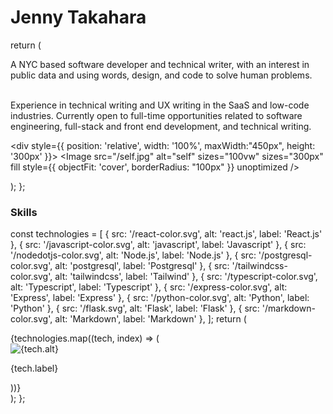 
# Jenny Takahara

  return (
    <div className="flex flex-col lg:flex-row pt-3 ">
      <div className = "lg:w-1/2">
      <p className = "pr-6 leading-7">A NYC based software developer and technical writer, with an interest in
        public data and using words, design, and code to solve human problems.
      </p>
      <p className = "pr-6 pt-6 leading-7">         
      Experience in technical writing and UX writing in the SaaS
      and low-code industries. Currently open to full-time opportunities
      related to software engineering, full-stack and front end development,
      and technical writing.
      </p>
      </div>
    <div style={{ position: 'relative', width: '100%', maxWidth:"450px", height: '300px' }}>
      <Image
        src="/self.jpg"
        alt="self"
        sizes="100vw"
        sizes="300px"
        fill
        style={{
          objectFit: 'cover',
          borderRadius: "100px"
        }}
        unoptimized
      />
    </div>
  </div>

);
};

<About />

### Skills


const technologies = [
{ src: '/react-color.svg', alt: 'react.js', label: 'React.js' },
{ src: '/javascript-color.svg', alt: 'javascript', label: 'Javascript' },
{ src: '/nodedotjs-color.svg', alt: 'Node.js', label: 'Node.js' },
{ src: '/postgresql-color.svg', alt: 'postgresql', label: 'Postgresql' },
{ src: '/tailwindcss-color.svg', alt: 'tailwindcss', label: 'Tailwind' },
{ src: '/typescript-color.svg', alt: 'Typescript', label: 'Typescript' },
{ src: '/express-color.svg', alt: 'Express', label: 'Express' },
{ src: '/python-color.svg', alt: 'Python', label: 'Python' },
{ src: '/flask.svg', alt: 'Flask', label: 'Flask' },
{ src: '/markdown-color.svg', alt: 'Markdown', label: 'Markdown' },
];
return (

<div className="flex justify-between items-center flex-wrap">
  {technologies.map((tech, index) => (
    <div key={index} className="flex flex-col justify-center items-center">
      <Image src={tech.src} alt={tech.alt} width={50} height={50} />
      <p className="mt-3">{tech.label}</p>
    </div>
  ))}
</div>
); };

<ImageContainer />
